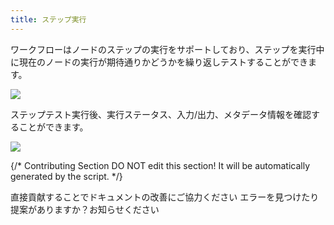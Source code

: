 ```yaml
---
title: ステップ実行
---
```



ワークフローはノードのステップの実行をサポートしており、ステップを実行中に現在のノードの実行が期待通りかどうかを繰り返しテストすることができます。

![](https://assets-docs.dify.ai/dify-enterprise-mintlify/jp/guides/workflow/debug-and-preview/36e547165a5088510c99baee4ce42bcd.png)

ステップテスト実行後、実行ステータス、入力/出力、メタデータ情報を確認することができます。

![](https://assets-docs.dify.ai/dify-enterprise-mintlify/jp/guides/workflow/debug-and-preview/040e1051d33b94d35e4683d3c89691a8.png)

{/*
Contributing Section
DO NOT edit this section!
It will be automatically generated by the script.
*/}

<CardGroup cols="2">
    <Card
        title="このページを編集する"
        icon="pen-to-square"
        href="https://github.com/langgenius/dify-docs/edit/main/ja-jp/guides/workflow/debug-and-preview/step-run.mdx"
    >
        直接貢献することでドキュメントの改善にご協力ください
    </Card>
    <Card
        title="問題を報告する"
        icon="github"
        href="https://github.com/langgenius/dify-docs/issues/new?title=ドキュメントの問題%3A%20&body=%23%23%20問題の説明%0A%3C%21--%20発見した問題について簡単に説明してください%20--%3E%0A%0A%23%23%20ページリンク%0Ahttps%3A%2F%2Fgithub.com%2Flanggenius%2Fdify-docs%2Fblob%2Fmain%2Fja-jp/guides/workflow/debug-and-preview%2Fstep-run.mdx%0A%0A%23%23%20提案される変更%0A%3C%21--%20特定の変更案がある場合は、ここで説明してください%20--%3E%0A%0A%3C%21--%20ドキュメントの品質向上にご協力いただきありがとうございます！%20--%3E"
    >
        エラーを見つけたり提案がありますか？お知らせください
    </Card>
</CardGroup>
